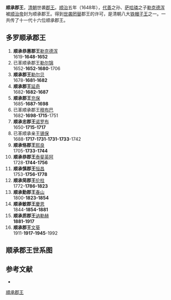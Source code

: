 '''顺承郡王'''，[[清朝|清朝]]世袭[[郡王|郡王]]。[[顺治|顺治]]五年（1648年），[[代善|代善]]之孙、[[萨哈璘|萨哈璘]]之子[[勒克德浑|勒克德浑]]被[[顺治帝|顺治帝]]封为顺承郡王。得到[[世袭罔替|世袭罔替]]郡王的许可，是清朝八大[[铁帽子王|铁帽子王]]之一。一共传了十一代十六位顺承郡王。

==多罗顺承郡王==
# '''顺承恭惠郡王'''[[勒克德浑|勒克德浑]]<br>1619-'''1648-1652'''
# 已革顺承郡王[[勒尔锦|勒尔锦]]<br>1652-'''1652-1680'''-1706
# '''顺承郡王'''[[勒尔贝|勒尔贝]]<br>1678-'''1681-1682'''
# '''顺承郡王'''[[延奇|延奇]]<br>1682-'''1682-1687'''
# '''顺承郡王'''[[充保|充保]]<br>1685-'''1687-1698'''
# 已革顺承郡王[[穆布巴|穆布巴]]<br>1682-'''1698-1715'''-1751
# '''顺承忠郡王'''[[诺罗布|诺罗布]]<br>1650-'''1715-1717'''
# 已革顺承亲王[[锡保|锡保]]<br>1688-'''1717-1731'''-'''1731-1733'''-1742
# '''顺承恪郡王'''[[熙良|熙良]]<br>1705-'''1733-1744'''
# '''顺承恭郡王'''[[泰斐英阿|泰斐英阿]]<br>1728-'''1744-1756'''
# '''顺承慎郡王'''[[恒昌|恒昌]]<br>1753-'''1756-1778'''
# '''顺承简郡王'''[[伦柱|伦柱]]<br>1772-'''1786-1823'''
# '''顺承勤郡王'''[[春山|春山]]<br>1800-'''1823-1854'''
# '''顺承敏郡王'''[[慶恩_(順承郡王)|慶恩]]<br>1844-'''1854-1881'''
# '''顺承质郡王'''[[讷勒赫|讷勒赫]]<br>'''1881-1917'''
# '''顺承郡王'''[[文葵|文葵]]<br>1911-'''1917-1945'''-1992

==顺承郡王世系图==
<center>
{{chart/start}}
{{chart|border=0 | | | | | | | | | | | | |:| ado | |ado=过继 }}
{{chart | | | | | | | | | Lk |Lk='''顺承恭惠郡王'''<br>[[勒克德浑|勒克德浑]]<br>1619-'''1648-1652'''}}
{{chart | |,|-|-|-|-|-|-|-|^|-|-|-|.}}
{{chart | Nl | | | | | | | | | | Le |Nl='''顺承忠郡王'''<br>[[诺罗布|诺罗布]]<br>1650-'''1715-1717'''|Le=已革顺承郡王<br>[[勒尔锦|勒尔锦]]<br>1652-'''1652-1680'''-1706}}
{{chart | |!| | | |,|-|-|-|v|-|-|-|+|-|-|-|.| |}}
{{chart |Xb | |Le | |Yq | |Mb | |Cb |Xb=已革顺承亲王<br>[[锡保|锡保]]<br>1688-'''1717-1733'''-1742|Le='''顺承郡王'''<br>[[勒尔贝|勒尔贝]]<br>1678-'''1681-1682'''|Yq='''顺承郡王'''<br>[[延奇|延奇]]<br>1682-'''1682-1687'''|Mb=已革顺承郡王<br>[[穆布巴|穆布巴]]<br>1682-'''1698-1715'''-1751|Cb='''顺承郡王'''<br>[[充保|充保]]<br>1685-'''1687-1698'''}}
{{chart | |!}}
{{chart | Xl |Xl='''顺承恪郡王'''<br>[[熙良|熙良]]<br>1705-'''1733-1744'''}}
{{chart | |!}}
{{chart | Tf |Tf='''顺承恭郡王'''<br>[[泰斐英阿|泰斐英阿]]<br>1728-'''1744-1756'''}}
{{chart | |!}}
{{chart | Hc |Hc='''顺承慎郡王'''<br>[[恒昌|恒昌]]<br>1753-'''1756-1778'''}}
{{chart | |!}}
{{chart | Lz |Lz='''顺承简郡王'''<br>[[伦柱|伦柱]]<br>1772-'''1786-1823'''}}
{{chart | |)|-|-|-|.}}
{{chart | Cs | | Cy |Cs='''顺承勤郡王'''<br>[[春山|春山]]<br>1800-'''1823-1854'''|Cy=三等镇国将军<br>[[春佑|春佑]]<br>1801-1876}}
{{chart | |!| | | |!}}
{{chart | Qe | | Qd |Qe='''顺承敏郡王'''<br>[[庆恩|庆恩]]<br>1844-'''1854-1881'''|Qd=三等辅国将军<br>[[谦德|谦德]]<br>1834-1895}}
{{chart | |!| | | |!}}
{{chart | Nh | | Cf |Nh='''顺承质郡王'''<br>[[讷勒赫|讷勒赫]]<br>'''1881-1917'''|Cf=奉恩将军<br>[[长福|长福]]<br>?-1923}}
{{chart | |L|~|~|7|!}}
{{chart | | | | | Wk |Wk='''顺承郡王'''<br>[[文葵|文葵]]<br>1911-'''1917-1945'''-1992}}
{{chart/end}}
</center>

== 参考文献 ==
* {{cite book|title=《清史稿》|author=赵尔巽|publisher=中华书局}}
{{清朝宗室郡王}}
[[Category:順承郡王|]]